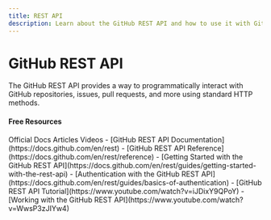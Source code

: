 ```yaml
---
title: REST API
description: Learn about the GitHub REST API and how to use it with Git
---
```


# GitHub REST API

The GitHub REST API provides a way to programmatically interact with GitHub repositories, issues, pull requests, and more using standard HTTP methods.

#### Free Resources

<Tabs defaultValue="article">
<TabsList>
<TabsTrigger value="official">Official Docs</TabsTrigger>
<TabsTrigger value="article">Articles</TabsTrigger>
<TabsTrigger value="video">Videos</TabsTrigger>
</TabsList>

<TabsContent value="official">
- [GitHub REST API Documentation](https://docs.github.com/en/rest)
- [GitHub REST API Reference](https://docs.github.com/en/rest/reference)
</TabsContent>
<TabsContent value="article">
- [Getting Started with the GitHub REST API](https://docs.github.com/en/rest/guides/getting-started-with-the-rest-api)
- [Authentication with the GitHub REST API](https://docs.github.com/en/rest/guides/basics-of-authentication)
</TabsContent>
<TabsContent value="video">
- [GitHub REST API Tutorial](https://www.youtube.com/watch?v=iJDixY9QPoY)
- [Working with the GitHub REST API](https://www.youtube.com/watch?v=WwsP3zJIYw4)
</TabsContent>
</Tabs>
